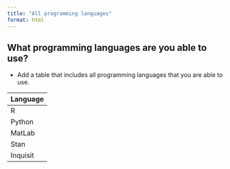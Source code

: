 ```yaml
---
title: "All programming languages"
format: html
---
```


## What programming languages are you able to use?
- Add a table that includes all programming languages that you are able to use.

| Language  
|--------|
| R  | 
| Python   |
| MatLab |
| Stan |
| Inquisit |
